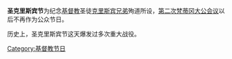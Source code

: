 {{Multiple issues|
{{Unreferenced|time=2014-02-21T18:22:34+00:00}}
{{Expand language|1=en|time=2022-02-19T03:10:57+00:00}}
{{expand|time=2014-02-22T04:40:12+00:00}}

}}
'''圣克里斯宾节'''为纪念[[基督教|基督教]]圣徒[[克里斯宾兄弟|克里斯宾兄弟]]殉道所设，[[第二次梵蒂冈大公会议|第二次梵蒂冈大公会议]]以后不再作为公众节日。

历史上，圣克里斯宾节这天爆发过多次重大战役。

[[Category:基督教节日|Category:基督教节日]]